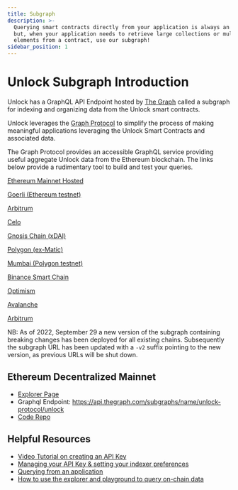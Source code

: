 ```yaml
---
title: Subgraph
description: >-
  Querying smart contracts directly from your application is always an option,
  but, when your application needs to retrieve large collections or multiple
  elements from a contract, use our subgraph!
sidebar_position: 1
---
```


# Unlock Subgraph Introduction

Unlock has a GraphQL API Endpoint hosted by [The Graph](https://thegraph.com/docs/about/introduction#what-the-graph-is) called a subgraph for indexing and organizing data from the Unlock smart contracts.

Unlock leverages the [Graph Protocol](https://thegraph.com) to simplify the process of making meaningful applications leveraging the Unlock Smart Contracts and associated data.

The Graph Protocol provides an accessible GraphQL service providing useful aggregate Unlock data from the Ethereum blockchain. The links below provide a rudimentary tool to build and test your queries.

[Ethereum Mainnet Hosted](https://thegraph.com/explorer/subgraph/unlock-protocol/mainnet-v2)

[Goerli (Ethereum testnet)](https://thegraph.com/hosted-service/subgraph/unlock-protocol/goerli-v2)

[Arbitrum](https://thegraph.com/hosted-service/subgraph/unlock-protocol/arbitrum-v2)

[Celo](https://thegraph.com/hosted-service/subgraph/unlock-protocol/celo-v2)

[Gnosis Chain (xDAI)](https://thegraph.com/explorer/subgraph/unlock-protocol/gnosis-v2)

[Polygon (ex-Matic)](https://thegraph.com/explorer/subgraph/unlock-protocol/polygon-v2)

[Mumbai (Polygon testnet)](https://thegraph.com/hosted-service/subgraph/unlock-protocol/mumbai-v2)

[Binance Smart Chain](https://thegraph.com/hosted-service/subgraph/unlock-protocol/bsc-v2)

[Optimism](https://thegraph.com/hosted-service/subgraph/unlock-protocol/optimism-v2)

[Avalanche](https://thegraph.com/hosted-service/subgraph/unlock-protocol/avalanche-v2)

[Arbitrum](https://thegraph.com/hosted-service/subgraph/unlock-protocol/arbitrum-v2)

NB: As of 2022, September 29 a new version of the subgraph containing breaking changes has been deployed for all existing chains. Subsequently the subgraph URL has been updated with a `-v2` suffix pointing to the new version, as previous URLs will be shut down.

## Ethereum Decentralized Mainnet

- [Explorer Page](https://thegraph.com/explorer/subgraphs/8u7KcVRxjtTDRgEJup3UuPJk6YoRDTHNpSMk5BEpdw42?view=Overview)
- Graphql Endpoint: https://api.thegraph.com/subgraphs/name/unlock-protocol/unlock
- [Code Repo](https://github.com/unlock-protocol/unlock/tree/master/subgraph)

## Helpful Resources

- [Video Tutorial on creating an API Key](https://www.youtube.com/watch?v=UrfIpm-Vlgs)
- [Managing your API Key & setting your indexer preferences](https://thegraph.com/docs/en/studio/managing-api-keys/)
- [Querying from an application](https://thegraph.com/docs/en/developer/querying-from-your-app/)
- [How to use the explorer and playground to query on-chain data](https://medium.com/@chidubem_/how-to-query-on-chain-data-with-the-graph-f8507488215)
